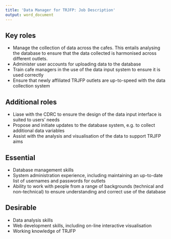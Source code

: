 ```yaml
---
title: 'Data Manager for TRJFP: Job Description'
output: word_document
---
```



## Key roles

- Manage the collection of data across the cafes. This entails analysing the database to ensure that the data collected is harmonised across different outlets.
- Administer user accounts for uploading data to the database
- Train cafe managers in the use of the data input system to ensure it is used correctly
- Ensure that newly affiliated TRJFP outlets are up-to-speed with the data collection system

## Additional roles

- Liase with the CDRC to ensure the design of the data input interface is suited to users' needs
- Propose and initiate updates to the database system, e.g. to collect additional data variables
- Assist with the analysis and visualisation of the data to support TRJFP aims

## Essential

- Database management skills
- System administration experience, including maintaining an up-to-date list of usernames and passwords for outlets
- Ability to work with people from a range of backgrounds (technical and non-technical) to ensure understanding and correct use of the database

## Desirable

- Data analysis skills
- Web development skills, including on-line interactive visualisation
- Working knowledge of TRJFP

